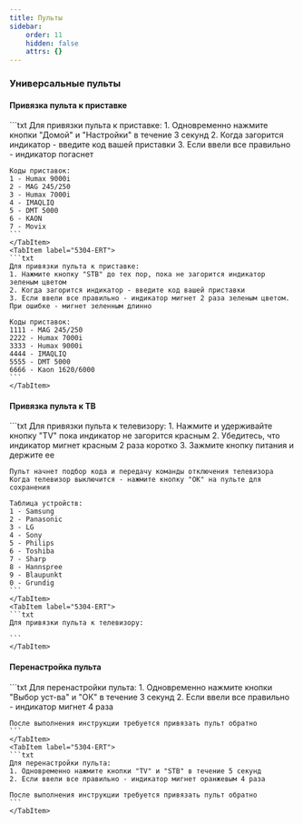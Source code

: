 ```yaml
---
title: Пульты
sidebar:
    order: 11
    hidden: false
    attrs: {}
---
```



### Универсальные пульты
#### Привязка пульта к приставке
<Tabs>
    <TabItem label="T4HU2032">
    ```txt
    Для привязки пульта к приставке:
    1. Одновременно нажмите кнопки "Домой" и "Настройки" в течение 3 секунд
    2. Когда загорится индикатор - введите код вашей приставки
    3. Если ввели все правильно - индикатор погаснет

    Коды приставок:
    1 - Humax 9000i
    2 - MAG 245/250
    3 - Humax 7000i
    4 - IMAQLIQ
    5 - DMT 5000
    6 - KAON
    7 - Movix
    ```
    </TabItem>
    <TabItem label="5304-ERT">
    ```txt
    Для привязки пульта к приставке:
    1. Нажмите кнопку "STB" до тех пор, пока не загорится индикатор зеленым цветом
    2. Когда загорится индикатор - введите код вашей приставки
    3. Если ввели все правильно - индикатор мигнет 2 раза зеленым цветом. При ошибке - мигнет зеленным длинно

    Коды приставок:
    1111 - MAG 245/250
    2222 - Humax 7000i
    3333 - Humax 9000i
    4444 - IMAQLIQ
    5555 - DMT 5000
    6666 - Kaon 1620/6000
    ```
    </TabItem>
</Tabs>

#### Привязка пульта к ТВ
<Tabs>
    <TabItem label="T4HU2032">
    ```txt
    Для привязки пульта к телевизору:
    1. Нажмите и удерживайте кнопку "TV" пока индикатор не загорится красным
    2. Убедитесь, что индикатор мигнет красным 2 раза коротко
    3. Зажмите кнопку питания и держите ее

    Пульт начнет подбор кода и передачу команды отключения телевизора
    Когда телевизор выключится - нажмите кнопку "ОК" на пульте для сохранения

    Таблица устройств:
    1 - Samsung
    2 - Panasonic
    3 - LG
    4 - Sony
    5 - Philips
    6 - Toshiba
    7 - Sharp
    8 - Hannspree
    9 - Blaupunkt
    0 - Grundig
    ```
    </TabItem>
    <TabItem label="5304-ERT">
    ```txt
    Для привязки пульта к телевизору:
    
    ```
    </TabItem>
</Tabs>

#### Перенастройка пульта
<Tabs>
    <TabItem label="T4HU2032">
    ```txt
    Для перенастройки пульта:
    1. Одновременно нажмите кнопки "Выбор уст-ва" и "ОК" в течение 3 секунд
    2. Если ввели все правильно - индикатор мигнет 4 раза

    После выполнения инструкции требуется привязать пульт обратно
    ```
    </TabItem>
    <TabItem label="5304-ERT">
    ```txt
    Для перенастройки пульта:
    1. Одновременно нажмите кнопки "TV" и "STB" в течение 5 секунд
    2. Если ввели все правильно - индикатор мигнет оранжевым 4 раза

    После выполнения инструкции требуется привязать пульт обратно
    ```
    </TabItem>
</Tabs>